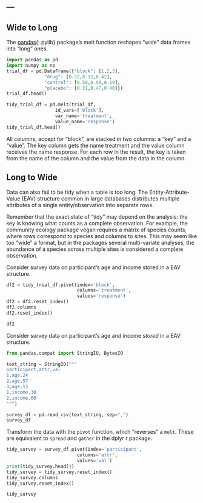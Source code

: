 ---
---

## Wide to Long

The [pandas](){:.pylib} package’s melt function reshapes “wide” data frames into “long” ones.

```python
import pandas as pd
import numpy as np
trial_df = pd.DataFrame({"block": [1,2,3],
              "drug": [0.22,0.12,0.42],
              "control": [0.58,0.98,0.19],
              "placebo": [0.31,0.47,0.40]})
trial_df.head()

tidy_trial_df = pd.melt(trial_df,
                  id_vars=['block'],
                  var_name='treatment',
                  value_name='response')
tidy_trial_df.head()

```

All columns, accept for “block”, are stacked in two columns: a “key” and a “value”. The key column gets the name treatment and the value column receives the name response. For each row in the result, the key is taken from the name of the column and the value from the data in the column.

## Long to Wide

Data can also fail to be tidy when a table is too long. The Entity-Attribute-Value (EAV) structure common in large databases distributes multiple attributes of a single entity/observation into separate rows.

Remember that the exact state of “tidy” may depend on the analysis: the key is knowing what counts as a complete observation. For example, the community ecology package vegan requires a matrix of species counts, where rows correspond to species and columns to sites. This may seem like too “wide” a format, but in the packages several multi-variate analyses, the abundance of a species across multiple sites is considered a complete observation.

Consider survey data on participant’s age and income stored in a EAV structure.

```python

df2 = tidy_trial_df.pivot(index='block',
                          columns='treatment',
                          values='response')
df2 = df2.reset_index()
df2.columns
df2.reset_index()

df2

```

Consider survey data on participant's age and income *stored* in a EAV structure.

```python

from pandas.compat import StringIO, BytesIO

text_string = StringIO("""
participant,attr,val
1,age,24
2,age,57
3,age,13
1,income,30
2,income,60
""")

survey_df = pd.read_csv(text_string, sep=",")
survey_df

```

Transform the data with the `pivot` function, which "reverses" a `melt`. These are equivalent to `spread` and `gather` in the dplyr r package.


```python
tidy_survey = survey_df.pivot(index='participant',
                          columns='attr',
                          values='val')
print(tidy_survey.head())
tidy_survey = tidy_survey.reset_index()
tidy_survey.columns
tidy_survey.reset_index()

tidy_survey

```


